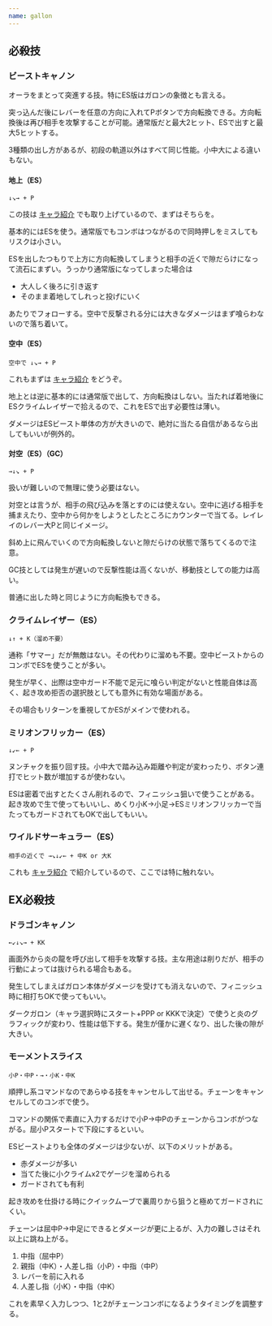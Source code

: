 ```yaml
---
name: gallon
---
```


## 必殺技

### ビーストキャノン

オーラをまとって突進する技。特にES版はガロンの象徴とも言える。

突っ込んだ後にレバーを任意の方向に入れてPボタンで方向転換できる。方向転換後は再び相手を攻撃することが可能。通常版だと最大2ヒット、ESで出すと最大5ヒットする。

3種類の出し方があるが、初段の軌道以外はすべて同じ性能。小中大による違いもない。

#### 地上（ES）

```
↓↘→ + P
```

この技は [キャラ紹介](../characters/gallon) でも取り上げているので、まずはそちらを。

基本的にはESを使う。通常版でもコンボはつながるので同時押しをミスしてもリスクは小さい。

ESを出したつもりで上方に方向転換してしまうと相手の近くで隙だらけになって流石にまずい。うっかり通常版になってしまった場合は

- 大人しく後ろに引き返す
- そのまま着地してしれっと投げにいく

あたりでフォローする。空中で反撃される分には大きなダメージはまず喰らわないので落ち着いて。

#### 空中（ES）

```
空中で ↓↘→ + P
```

これもまずは [キャラ紹介](../characters/gallon) をどうぞ。

地上とは逆に基本的には通常版で出して、方向転換はしない。当たれば着地後にESクライムレイザーで拾えるので、これをESで出す必要性は薄い。

ダメージはESビースト単体の方が大きいので、絶対に当たる自信があるなら出してもいいが例外的。

#### 対空（ES）（GC）

```
→↓↘ + P
```

扱いが難しいので無理に使う必要はない。

対空とは言うが、相手の飛び込みを落とすのには使えない。空中に逃げる相手を捕まえたり、空中から何かをしようとしたところにカウンターで当てる。レイレイのレバー大Pと同じイメージ。

斜め上に飛んでいくので方向転換しないと隙だらけの状態で落ちてくるので注意。

GC技としては発生が遅いので反撃性能は高くないが、移動技としての能力は高い。

普通に出した時と同じように方向転換もできる。

### クライムレイザー（ES）

```
↓↑ + K（溜め不要）
```

通称「サマー」だが無敵はない。その代わりに溜めも不要。空中ビーストからのコンボでESを使うことが多い。

発生が早く、出際は空中ガード不能で足元に喰らい判定がないと性能自体は高く、起き攻め拒否の選択肢としても意外に有効な場面がある。

その場合もリターンを重視してかESがメインで使われる。

### ミリオンフリッカー（ES）

```
↓↙← + P
```

ヌンチャクを振り回す技。小中大で踏み込み距離や判定が変わったり、ボタン連打でヒット数が増加するが使わない。

ESは密着で出すとたくさん削れるので、フィニッシュ狙いで使うことがある。起き攻めで生で使ってもいいし、めくり小K→小足→ESミリオンフリッカーで当たってもガードされてもOKで出してもいい。

### ワイルドサーキュラー（ES）

```
相手の近くで →↘↓↙← + 中K or 大K
```

これも [キャラ紹介](../characters/gallon) で紹介しているので、ここでは特に触れない。

## EX必殺技

### ドラゴンキャノン

```
←↙↓↘→ + KK
```

画面外から炎の龍を呼び出して相手を攻撃する技。主な用途は削りだが、相手の行動によっては抜けられる場合もある。

発生してしまえばガロン本体がダメージを受けても消えないので、フィニッシュ時に相打ちOKで使ってもいい。

ダークガロン（キャラ選択時にスタート+PPP or KKKで決定）で使うと炎のグラフィックが変わり、性能は低下する。発生が僅かに遅くなり、出した後の隙が大きい。

### モーメントスライス

```
小P・中P・→・小K・中K
```

順押し系コマンドなのであらゆる技をキャンセルして出せる。チェーンをキャンセルしてのコンボで使う。

コマンドの関係で素直に入力するだけで小P→中Pのチェーンからコンボがつながる。屈小Pスタートで下段にするといい。

ESビーストよりも全体のダメージは少ないが、以下のメリットがある。

- 赤ダメージが多い
- 当てた後に小クライムx2でゲージを溜められる
- ガードされても有利

起き攻めを仕掛ける時にクイックムーブで裏周りから狙うと極めてガードされにくい。

チェーンは屈中P→中足にできるとダメージが更に上るが、入力の難しさはそれ以上に跳ね上がる。

1. 中指（屈中P）
2. 親指（中K）・人差し指（小P）・中指（中P）
3. レバーを前に入れる
4. 人差し指（小K）・中指（中K）

これを素早く入力しつつ、1と2がチェーンコンボになるようタイミングを調整する。
